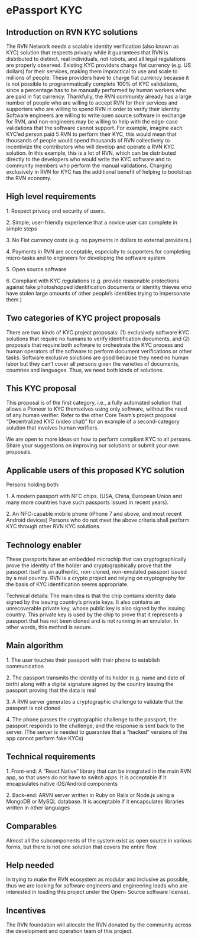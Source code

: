 = ePassport KYC =

== Introduction on RVN KYC solutions ==

The RVN Network needs a scalable identity verification (also known as KYC) solution that respects
privacy while it guarantees that RVN is distributed to distinct, real individuals, not robots, and all legal
regulations are properly observed. Existing KYC providers charge fiat currency (e.g. US dollars) for their
services, making them impractical to use and scale to millions of people. These providers have to charge
fiat currency because it is not possible to programmatically complete 100% of KYC validations, since a
percentage has to be manually performed by human workers who are paid in fiat currency. Thankfully,
the RVN community already has a large number of people who are willing to accept RVN for their
services and supporters who are willing to spend RVN in order to verify their identity. Software
engineers are willing to write open source software in exchange for RVN, and non-engineers may be
willing to help with the edge-case validations that the software cannot support. For example, imagine
each KYC’ed person paid 5 RVN to perform their KYC, this would mean that thousands of people would
spend thousands of RVN collectively to incentivize the contributors who will develop and operate a RVN
KYC solution. In this example, this is a lot of RVN, which can be distributed directly to the developers
who would write the KYC software and to community members who perform the manual validations.
Charging exclusively in RVN for KYC has the additional benefit of helping to bootstrap the RVN economy.

== High level requirements ==

1. Respect privacy and security of users.

2. Simple, user-friendly experience that a novice user can complete in simple steps

3. No Fiat currency costs (e.g. no payments in dollars to external providers.)

4. Payments in RVN are acceptable, especially to supporters for completing micro-tasks and to
engineers for developing the software system

5. Open source software

6. Compliant with KYC regulations (e.g. provide reasonable protections against fake photoshopped
identification documents or identity thieves who have stolen large amounts of other people’s
identities trying to impersonate them.)
  
== Two categories of KYC project proposals ==

There are two kinds of KYC project proposals: (1) exclusively software KYC solutions that require no
humans to verify identification documents, and (2) proposals that require both software to orchestrate
the KYC process and human operators of the software to perform document verifications or other tasks.
Software exclusive solutions are good because they need no human labor but they can’t cover all
persons given the varieties of documents, countries and languages. Thus, we need both kinds of
solutions.

== This KYC proposal ==

This proposal is of the first category, i.e., a fully automated solution that allows a Pioneer to KYC
themselves using only software, without the need of any human verifier. Refer to the other Core Team’s
project proposal “Decentralized KYC (video chat)” for an example of a second-category solution that
involves human verifiers. 

We are open to more ideas on how to perform compliant KYC to all persons. Share your suggestions on
improving our solutions or submit your own proposals. 

== Applicable users of this proposed KYC solution ==

Persons holding both:

1. A modern passport with NFC chips. (USA, China, European Union and many more countries have
such passports issued in recent years).

2. An NFC-capable mobile phone (iPhone 7 and above, and most recent Android devices)
Persons who do not meet the above criteria shall perform KYC through other RVN KYC solutions.

== Technology enabler ==

These passports have an embedded microchip that can cryptographically prove the identity of the
holder and cryptographically prove that the passport itself is an authentic, non-cloned, non-emulated
passport issued by a real country. RVN is a crypto project and relying on cryptography for the basis of
KYC identification seems appropriate.

Technical details: The main idea is that the chip contains identity data signed by the issuing country’s
private keys. It also contains an unrecoverable private key, whose public key is also signed by the issuing
country. This private key is used by the chip to prove that it represents a passport that has not been
cloned and is not running in an emulator. In other words, this method is secure. 

== Main algorithm ==

1. The user touches their passport with their phone to establish communication

2. The passport transmits the identity of its holder (e.g. name and date of birth) along with a digital
signature signed by the country issuing the passport proving that the data is real

3. A RVN server generates a cryptographic challenge to validate that the passport is not cloned

4. The phone passes the cryptographic challenge to the passport, the passport responds to the
challenge, and the response is sent back to the server. (The server is needed to guarantee that a
“hacked” versions of the app cannot perform fake KYCs)

== Technical requirements ==

1. Front-end: A “React Native” library that can be integrated in the main RVN app, so that users do
not have to switch apps. It is acceptable if it encapsulates native iOS/Android components

2. Back-end: ARVN server written in Ruby on Rails or Node.js using a MongoDB or MySQL
database. It is acceptable if it encapsulates libraries written in other languages


== Comparables ==

Almost all the subcomponents of the system exist as open source in various forms, but there is not one
solution that covers the entire flow.

== Help needed ==

In trying to make the RVN ecosystem as modular and inclusive as possible, thus we are looking for
software engineers and engineering leads who are interested in leading this project under the Open-
Source software license).

== Incentives ==

The RVN foundation will allocate the RVN donated by the community across the development and
operation team of this project.
